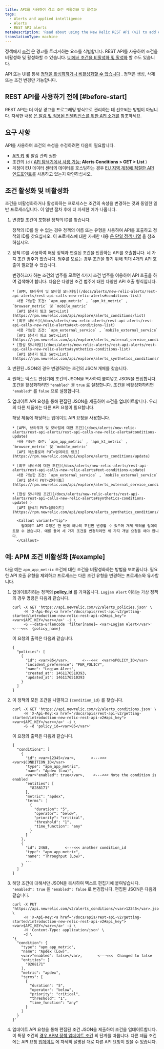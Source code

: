 ```yaml
---
title: API를 사용하여 경고 조건 비활성화 및 활성화
tags:
  - Alerts and applied intelligence
  - Alerts
  - REST API alerts
metaDescription: 'Read about using the New Relic REST API (v2) to add or remove apps, servers, and other entities from a policy condition.'
translationType: machine
---
```


정책에서 [조건](/docs/alerts/new-relic-alerts/configuring-alert-policies/define-alert-conditions) 은 경고를 트리거하는 요소를 식별합니다. REST API를 사용하여 조건을 비활성화 및 활성화할 수 있습니다. [UI에서 조건을 비활성화 및 활성화](/docs/alerts/new-relic-alerts/updating-alert-policies/disable-or-delete-alert-policies-conditions#condition-on-off) 할 수도 있습니다.

API 또는 UI를 통해 [정책을 활성화하거나 비활성화할 수 없습니다](/docs/alerts/new-relic-alerts/updating-alert-policies/disable-or-delete-alert-policies-conditions#disable-policy) . 정책은 생성, 삭제 또는 조건 변경만 가능합니다.

## REST API를 사용하기 전에 [#before-start]

REST API는 더 이상 경고를 프로그래밍 방식으로 관리하는 데 선호되는 방법이 아닙니다. 자세한 내용 [은 알림 및 적용된 인텔리전스를 위한 API 소개를](/docs/alerts-applied-intelligence/new-relic-alerts/advanced-alerts/alerts-api/intro-alerts-api) 참조하세요.

## 요구 사항

API를 사용하여 조건의 속성을 수정하려면 다음이 필요합니다.

* [API 키](/docs/apis/rest-api-v2/getting-started/introduction-new-relic-rest-api-v2#api_key) 및 알림 관리 권한
* 조건의 `id` ( [API 탐색기에서 사용 가능:](https://rpm.newrelic.com/api/explore/alerts_condition/list) **Alerts Conditions > GET > List** )
* 계정이 EU 데이터 센터의 데이터를 호스팅하는 경우 [EU 지역 계정에 적절한 API 엔드포인트를](/docs/using-new-relic/welcome-new-relic/getting-started/introduction-eu-region-data-center#endpoints) 사용하고 있는지 확인하십시오.

## 조건 활성화 및 비활성화

조건을 비활성화하거나 활성화하는 프로세스는 조건의 속성을 변경하는 것과 동일한 일반 프로세스입니다. 이 일반 절차 후에 더 자세한 예가 나옵니다.

1. 변경할 조건이 포함된 정책의 ID를 찾습니다.

   정책의 ID를 알 수 없는 경우 정책의 이름 또는 유형을 사용하여 API를 호출하고 정책의 ID를 찾으십시오. 이 프로세스에 대한 자세한 내용 [은 단일 정책 나열](/docs/alerts/alert-policies/rest-api-alert-policies/list-policies-v2#single_policy) 을 참조하십시오.

2. 정책 ID를 사용하여 해당 정책과 연결된 조건을 반환하는 API를 호출합니다. 네 가지 조건 범주가 있습니다. 범주를 모르는 경우 조건을 찾기 위해 최대 4개의 API 호출이 필요할 수 있습니다.

   <CollapserGroup>
     <Collapser
       id="types-conditions-API"
       title="조건 ID 검색에 대한 세부 정보"
     >
       변경하고자 하는 조건의 범주를 모르면 4가지 조건 범주를 이용하여 API 호출을 하여 검색해야 합니다. 다음은 다양한 조건 범주에 대한 다양한 API 호출 형식입니다.

       * [APM, 브라우저 및 모바일 모니터링](/docs/alerts/new-relic-alerts/rest-api-alerts/rest-api-calls-new-relic-alerts#conditions-list)  
         사용 가능한 조건: `apm_app_metric` , `apm_kt_metric` , `browser_metric` 및 `mobile_metric`  
         [API 탐색기 링크 Get>List](https://rpm.newrelic.com/api/explore/alerts_conditions/list)
       * [외부 서비스](/docs/alerts/new-relic-alerts/rest-api-alerts/rest-api-calls-new-relic-alerts#ext-conditions-list)  
         사용 가능한 조건: `apm_external_service` , `mobile_external_service`  
         [API 탐색기 링크 Get>List](https://rpm.newrelic.com/api/explore/alerts_external_service_conditions/list)
       * [합성 모니터링](/docs/alerts/new-relic-alerts/rest-api-alerts/rest-api-calls-new-relic-alerts#synthetics-conditions-list)  
         [API 탐색기 링크 Get>List](https://rpm.newrelic.com/api/explore/alerts_synthetics_conditions/list)
     </Collapser>
   </CollapserGroup>

3. 반환된 JSON의 경우 변경하려는 조건의 JSON 개체를 찾습니다.

4. 원하는 텍스트 편집기에 조건의 JSON을 복사하여 붙여넣고 JSON을 편집합니다. 조건을 활성화하려면 `"enabled"` 을 `true` 로 설정합니다. 조건을 비활성화하려면 `"enabled"` 를 `false` 으로 설정합니다.

5. 업데이트 API 요청을 통해 편집된 JSON을 제출하여 조건을 업데이트합니다. 우리의 다른 제품에는 다른 API 요청이 필요합니다.

   <CollapserGroup>
     <Collapser
       id="update-api-requests"
       title="업데이트 API 요청에 대한 세부정보"
     >
       해당 제품에 해당하는 업데이트 API 요청을 사용합니다.

       * [APM, 브라우저 및 모바일에 대한 조건](/docs/alerts/new-relic-alerts/rest-api-alerts/rest-api-calls-new-relic-alerts#conditions-update)  
         사용 가능한 조건: `apm_app_metric` , `apm_kt_metric` , `browser_metric` 및 `mobile_metric`  
         [API 익스플로러 PUT>업데이트 링크](https://rpm.newrelic.com/api/explore/alerts_conditions/update)

       * [외부 서비스에 대한 조건](/docs/alerts/new-relic-alerts/rest-api-alerts/rest-api-calls-new-relic-alerts#ext-conditions-update)  
         사용 가능한 조건: `apm_external_service` , `mobile_external_service`  
         [API 탐색기 PUT>업데이트](https://rpm.newrelic.com/api/explore/alerts_external_service_conditions/update)

       * [합성 모니터링 조건](/docs/alerts/new-relic-alerts/rest-api-alerts/rest-api-calls-new-relic-alerts#synthetics-conditions-update) )  
         [API 탐색기 PUT>업데이트](https://rpm.newrelic.com/api/explore/alerts_synthetics_conditions/update)

         <Callout variant="tip">
           업데이트 API 요청은 한 번에 하나의 조건만 변경할 수 있으며 개체 벡터를 업데이트할 수 없습니다. 예를 들어 세 가지 조건을 변경하려면 세 가지 개별 요청을 해야 합니다.
         </Callout>
     </Collapser>
   </CollapserGroup>

## 예: APM 조건 비활성화 [#example]

다음 예는 `apm_app_metric` 조건에 대한 조건을 비활성화하는 방법을 보여줍니다. 필요한 API 호출 유형을 제외하고 프로세스는 다른 조건 유형을 변경하는 프로세스와 유사합니다.

1. 업데이트하려는 정책의 **policy_id** 를 가져옵니다. `Logjam Alert` 이라는 가상 정책의 경우 명령은 다음과 같습니다.

   ```
   curl -X GET 'https://api.newrelic.com/v2/alerts_policies.json' \
        -H 'X-Api-Key:<a href="/docs/apis/rest-api-v2/getting-started/introduction-new-relic-rest-api-v2#api_key"><var>$API_KEY</var></a>' -i \
        -G --data-urlencode 'filter[name]= <var>Logjam Alert</var>'    <---<<<  {policy_name}
   ```

   이 요청의 출력은 다음과 같습니다.

   ```
   {
     "policies": [
       {
         "id": <var>85</var>,      <---<<<  <var>$POLICY_ID</var>
         "incident_preference": "PER_POLICY",
         "name": "Logjam Alert",
         "created_at": 1461176510393,
         "updated_at": 1461176510393
       }
     ]
   }
   ```

2. 이 정책의 모든 조건을 나열하고 `{condition_id}` 를 찾습니다.

   ```
   curl -X GET 'https://api.newrelic.com/v2/alerts_conditions.json' \
        -H 'X-Api-Key:<a href="/docs/apis/rest-api-v2/getting-started/introduction-new-relic-rest-api-v2#api_key"><var>$API_KEY</var></a>' -i \
        -G -d 'policy_id=<var>85</var>'
   ```

   이 요청의 출력은 다음과 같습니다.

   ```
   {
     "conditions": [
       {
         "id": <var>12345</var>,       <---<<< <var>$CONDITION_ID</var>
         "type": "apm_app_metric",
         "name": "Apdex (Low)",
         <var>"enabled": true</var>,    <---<<< Note the condition is enabled
         "entities": [
           "8288171"
         ],
         "metric": "apdex",
         "terms": [
           {
             "duration": "5",
             "operator": "below",
             "priority": "critical",
             "threshold": "1",
             "time_function": "any"
           }
         ]
       },
       {
         "id": 2468,       <---<<< another condition_id
         "type": "apm_app_metric",
         "name": "Throughput (Low)",
         ...
       }
     ]
   }
   ```

3. 해당 조건에 대해서만 JSON을 복사하여 텍스트 편집기에 붙여넣습니다. `"enabled": true` 을 `"enabled": false` 로 변경합니다. 편집된 JSON은 다음과 같습니다.

   ```
   curl -X PUT 'https://api.newrelic.com/v2/alerts_conditions/<var>12345</var>.json' \
        -H 'X-Api-Key:<a href="/docs/apis/rest-api-v2/getting-started/introduction-new-relic-rest-api-v2#api_key"><var>$API_KEY</var></a>' -i \
        -H 'Content-Type: application/json' \
        -d \
   '{
     "condition": {
       "type": "apm_app_metric",
       "name": "Apdex (Low)",
       <var>"enabled": false</var>,       <---<<<  Changed to false
       "entities": [
         "8288171"
       ],
       "metric": "apdex",
       "terms": [
         {
           "duration": "5",
           "operator": "below",
           "priority": "critical",
           "threshold": "1",
           "time_function": "any"
         }
       ]
     }
   }'
   ```

4. 업데이트 API 요청을 통해 편집된 조건 JSON을 제출하여 조건을 업데이트합니다. 이 특정 조건의 [경우 APM 정책 업데이트 조건](/docs/alerts/new-relic-alerts/rest-api-alerts/rest-api-calls-new-relic-alerts#conditions-update) 의 단계를 따릅니다. 다른 제품 조건에는 API 요청 [업데이트](#update-api-requests) 에 자세히 설명된 대로 다른 API 요청이 있을 수 있습니다.